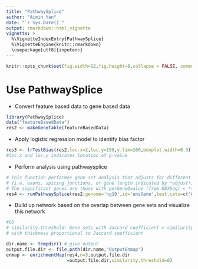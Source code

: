 ```yaml
---
title: "PathwaySplice"
author: "Aimin Yan"
date: "`r Sys.Date()`"
output: rmarkdown::html_vignette
vignette: >
  %\VignetteIndexEntry{PathwaySplice}
  %\VignetteEngine{knitr::rmarkdown}
  \usepackage[utf8]{inputenc}
---
```


```r
knitr::opts_chunk$set(fig.width=12,fig.height=8,collapse = FALSE, comment = "#>")
```

# Use PathwaySplice

+ Convert feature based data to gene based data
```r
library(PathwaySplice)
data("featureBasedData")
res2 <- makeGeneTable(featureBasedData)
```

+ Apply logistic regression model to identify bias factor
```r
res3 <- lrTestBias(res2,loc.x=2,loc.y=150,y.lim=200,boxplot.width=0.3)
#loc.x and loc.y indicates location of p-value
```

+ Perform analysis using pathwaysplice
```r

# This function performes gene set analysis that adjusts for different number of gene subfeatures 
# (i.e. exons, spicing junctions, or gene length indicated by *adjust*) associated with each gene. 
# The significant genes are those with perGeneQvalue (from DEXSeq) < *threshold*.
res4 <- runPathwaySplice(res2,genome='hg19',id='ensGene',test.cats=c('GO:CC'),go.size.cut=c(5,30),method='Wallenius')
```

+ Build up network based on the overlap between gene sets and visualize this network

```r
#GO
# similarity.threshold: Gene sets with Jaccard coefficient > similarity threshold are connected by a line,
# with thickness proportional to Jaccard coefficient

dir.name <- tempdir() # give output
output.file.dir <- file.path(dir.name,"OutputEnmap")
enmap <- enrichmentMap(res4,n=3,output.file.dir
                       =output.file.dir,similarity.threshold=0)
```